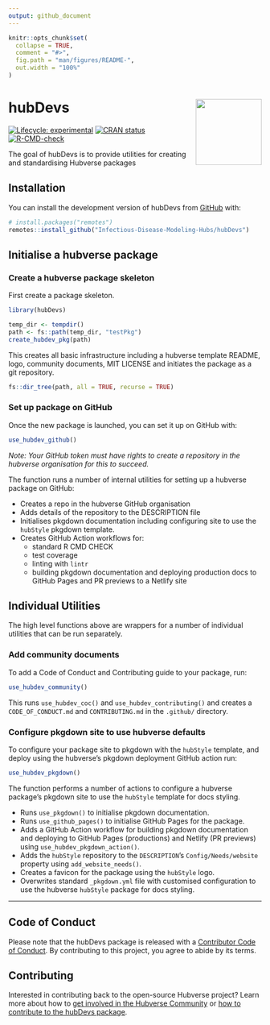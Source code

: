 ```yaml
---
output: github_document
---
```


<!-- README.md is generated from README.Rmd. Please edit that file -->

```r
knitr::opts_chunk$set(
  collapse = TRUE,
  comment = "#>",
  fig.path = "man/figures/README-",
  out.width = "100%"
)
```


# hubDevs <img src="man/figures/logo.png" align="right" height="131" alt="" />

<!-- badges: start -->
[![Lifecycle: experimental](https://img.shields.io/badge/lifecycle-experimental-orange.svg)](https://lifecycle.r-lib.org/articles/stages.html#experimental)
[![CRAN status](https://www.r-pkg.org/badges/version/hubDevs)](https://CRAN.R-project.org/package=hubDevs)
[![R-CMD-check](https://github.com/Infectious-Disease-Modeling-Hubs/hubDevs/actions/workflows/R-CMD-check.yaml/badge.svg)](https://github.com/Infectious-Disease-Modeling-Hubs/hubDevs/actions/workflows/R-CMD-check.yaml)
<!-- badges: end -->

The goal of hubDevs is to provide utilities for creating and standardising Hubverse packages

## Installation

You can install the development version of hubDevs from [GitHub](https://github.com/) with:

``` r
# install.packages("remotes")
remotes::install_github("Infectious-Disease-Modeling-Hubs/hubDevs")
```

## Initialise a hubverse package

### Create a hubverse package skeleton

First create a package skeleton.


```r
library(hubDevs)

temp_dir <- tempdir()
path <- fs::path(temp_dir, "testPkg")
create_hubdev_pkg(path)
```

This creates all basic infrastructure including a hubverse template README, logo, community documents, MIT LICENSE and initiates the package as a git repository.


```r
fs::dir_tree(path, all = TRUE, recurse = TRUE)
```


### Set up package on GitHub

Once the new package is launched, you can set it up on GitHub with:


```r
use_hubdev_github()
```

_Note: Your GitHub token must have rights to create a repository in the hubverse organisation for this to succeed._

The function runs a number of internal utilities for setting up a hubverse package on GitHub:

- Creates a repo in the hubverse GitHub organisation
- Adds details of the repository to the DESCRIPTION file
- Initialises pkgdown documentation including configuring site to use the `hubStyle` pkgdown template.
- Creates GitHub Action workflows for:
    - standard R CMD CHECK
    - test coverage
    - linting with `lintr`
    - building pkgdown documentation and deploying production docs to GitHub Pages
      and PR previews to a Netlify site

## Individual Utilities

The high level functions above are wrappers for a number of individual utilities that can be run separately.

### Add community documents

To add a Code of Conduct and Contributing guide to your package, run:

```r
use_hubdev_community()
```

This runs `use_hubdev_coc()` and `use_hubdev_contributing()` and creates a `CODE_OF_CONDUCT.md` and `CONTRIBUTING.md` in the `.github/` directory.

### Configure pkgdown site to use hubverse defaults

To configure your package site to pkgdown with the `hubStyle` template, and deploy using the hubverse's pkgdown deployment GitHub action run:


```r
use_hubdev_pkgdown()
```

The function performs a number of actions to configure a hubverse package's pkgdown site to use the `hubStyle` template for docs styling. 

- Runs `use_pkgdown()` to initialise pkgdown documentation. 
- Runs `use_github_pages()` to initialise GitHub Pages for the package. 
- Adds a GitHub Action workflow for building pkgdown documentation and deploying to GitHub Pages (productions) and Netlify (PR previews) using `use_hubdev_pkgdown_action()`. 
- Adds the `hubStyle` repository to the `DESCRIPTION`'s `Config/Needs/website` property using `add_website_needs()`. 
- Creates a favicon for the package using the `hubStyle` logo. 
- Overwrites standard `_pkgdown.yml` file with customised configuration to use the hubverse `hubStyle` package for docs styling. 
 
***

## Code of Conduct

Please note that the hubDevs package is released with a [Contributor Code of Conduct](.github/CODE_OF_CONDUCT.md). By contributing to this project, you agree to abide by its terms.

## Contributing

Interested in contributing back to the open-source Hubverse project?
Learn more about how to [get involved in the Hubverse Community](https://hubdocs.readthedocs.io/en/latest/overview/contribute.html) or [how to contribute to the hubDevs package](.github/CONTRIBUTING.md).


